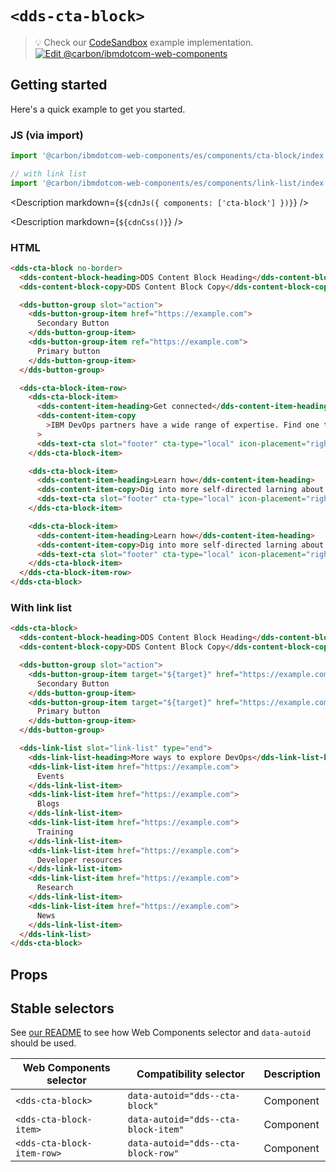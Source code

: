 




# `<dds-cta-block>`

> 💡 Check our
> [CodeSandbox](https://githubbox.com/carbon-design-system/carbon-for-ibm-dotcom/tree/master/packages/web-components/examples/codesandbox/components/cta-block)
> example implementation.
> [![Edit @carbon/ibmdotcom-web-components](https://codesandbox.io/static/img/play-codesandbox.svg)](https://githubbox.com/carbon-design-system/carbon-for-ibm-dotcom/tree/master/packages/web-components/examples/codesandbox/components/cta-block)

## Getting started

Here's a quick example to get you started.

### JS (via import)

```javascript
import '@carbon/ibmdotcom-web-components/es/components/cta-block/index.js';

// with link list
import '@carbon/ibmdotcom-web-components/es/components/link-list/index.js';
```

<Description markdown={`${cdnJs({ components: ['cta-block'] })}`} />

<Description markdown={`${cdnCss()}`} />

### HTML

```html
<dds-cta-block no-border>
  <dds-content-block-heading>DDS Content Block Heading</dds-content-block-heading>
  <dds-content-block-copy>DDS Content Block Copy</dds-content-block-copy>

  <dds-button-group slot="action">
    <dds-button-group-item href="https://example.com">
      Secondary Button
    </dds-button-group-item>
    <dds-button-group-item ref="https://example.com">
      Primary button
    </dds-button-group-item>
  </dds-button-group>

  <dds-cta-block-item-row>
    <dds-cta-block-item>
      <dds-content-item-heading>Get connected</dds-content-item-heading>
      <dds-content-item-copy
        >IBM DevOps partners have a wide range of expertise. Find one to build that right solution for you.</dds-content-item-copy
      >
      <dds-text-cta slot="footer" cta-type="local" icon-placement="right" href="example.com">Find a partner</dds-text-cta>
    </dds-cta-block-item>

    <dds-cta-block-item>
      <dds-content-item-heading>Learn how</dds-content-item-heading>
      <dds-content-item-copy>Dig into more self-directed larning about DevOps methodologies.</dds-content-item-copy>
      <dds-text-cta slot="footer" cta-type="local" icon-placement="right" href="example.com">Browse tutorials</dds-text-cta>
    </dds-cta-block-item>

    <dds-cta-block-item>
      <dds-content-item-heading>Learn how</dds-content-item-heading>
      <dds-content-item-copy>Dig into more self-directed larning about DevOps methodologies.</dds-content-item-copy>
      <dds-text-cta slot="footer" cta-type="local" icon-placement="right" href="example.com">Browse tutorials</dds-text-cta>
    </dds-cta-block-item>
  </dds-cta-block-item-row>
</dds-cta-block>
```

### With link list

```html
<dds-cta-block>
  <dds-content-block-heading>DDS Content Block Heading</dds-content-block-heading>
  <dds-content-block-copy>DDS Content Block Copy</dds-content-block-copy>

  <dds-button-group slot="action">
    <dds-button-group-item target="${target}" href="https://example.com">
      Secondary Button
    </dds-button-group-item>
    <dds-button-group-item target="${target}" href="https://example.com">
      Primary button
    </dds-button-group-item>
  </dds-button-group>

  <dds-link-list slot="link-list" type="end">
    <dds-link-list-heading>More ways to explore DevOps</dds-link-list-heading>
    <dds-link-list-item href="https://example.com">
      Events
    </dds-link-list-item>
    <dds-link-list-item href="https://example.com">
      Blogs
    </dds-link-list-item>
    <dds-link-list-item href="https://example.com">
      Training
    </dds-link-list-item>
    <dds-link-list-item href="https://example.com">
      Developer resources
    </dds-link-list-item>
    <dds-link-list-item href="https://example.com">
      Research
    </dds-link-list-item>
    <dds-link-list-item href="https://example.com">
      News
    </dds-link-list-item>
  </dds-link-list>
</dds-cta-block>
```

## Props

<Props of="dds-cta-block" />
<Description markdown={markdownContents} />

## Stable selectors

See [our README](https://github.com/carbon-design-system/carbon-for-ibm-dotcom/tree/master/packages/web-components#stable-selectors-for-analytics-and-integratione2e-testing-in-web-components) to see how Web Components selector and `data-autoid` should be used.

| Web Components selector    | Compatibility selector              | Description |
| -------------------------- | ----------------------------------- | ----------- |
| `<dds-cta-block>`          | `data-autoid="dds--cta-block"`      | Component   |
| `<dds-cta-block-item>`     | `data-autoid="dds--cta-block-item"` | Component   |
| `<dds-cta-block-item-row>` | `data-autoid="dds--cta-block-row"`  | Component   |

<Description markdown={contributing} />
